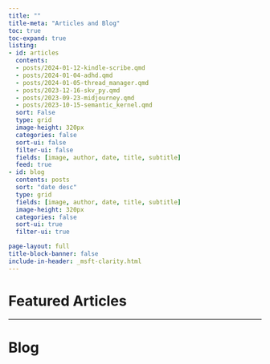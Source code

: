 ```yaml
---
title: ""
title-meta: "Articles and Blog"
toc: true
toc-expand: true
listing:
- id: articles
  contents: 
  - posts/2024-01-12-kindle-scribe.qmd
  - posts/2024-01-04-adhd.qmd
  - posts/2024-01-05-thread_manager.qmd
  - posts/2023-12-16-skv_py.qmd
  - posts/2023-09-23-midjourney.qmd
  - posts/2023-10-15-semantic_kernel.qmd
  sort: False
  type: grid
  image-height: 320px
  categories: false
  sort-ui: false
  filter-ui: false
  fields: [image, author, date, title, subtitle]
  feed: true
- id: blog
  contents: posts
  sort: "date desc"
  type: grid
  fields: [image, author, date, title, subtitle]
  image-height: 320px
  categories: false
  sort-ui: true
  filter-ui: true

page-layout: full
title-block-banner: false
include-in-header: _msft-clarity.html
---
```

# Featured Articles  

:::{#articles}
:::

---

# Blog

:::{#blog}
:::

<!--- <hr><p>You can also find me on <a rel="me" href="https://data-folks.masto.host/@lucasmeyer">Mastodon</a></p>. --->

